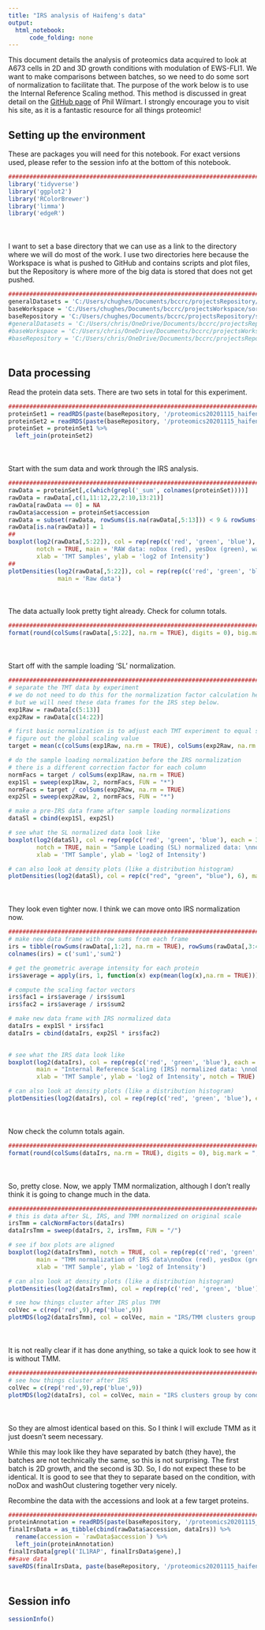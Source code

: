 ```yaml
---
title: "IRS analysis of Haifeng's data"
output:
  html_notebook:
      code_folding: none
---
```


This document details the analysis of proteomics data acquired to look at A673 cells in 2D and 3D growth conditions with modulation of EWS-FLI1. We want to make comparisons between batches, so we need to do some sort of normalization to facilitate that. The purpose of the work below is to use the Internal Reference Scaling method. This method is discussed in great detail on the [GitHub page](https://github.com/pwilmart/IRS_normalization) of Phil Wilmart. I strongly encourage you to visit his site, as it is a fantastic resource for all things proteomic!

## Setting up the environment

These are packages you will need for this notebook. For exact versions used, please refer to the session info at the bottom of this notebook.

```r
##########################################################################################
library('tidyverse')
library('ggplot2')
library('RColorBrewer')
library('limma')
library('edgeR')
```

<div style="margin-bottom:50px;"></div>

I want to set a base directory that we can use as a link to the directory where we will do most of the work. I use two directories here because the Workspace is what is pushed to GitHub and contains scripts and plot files, but the Repository is where more of the big data is stored that does not get pushed.

```r
##########################################################################################
generalDatasets = 'C:/Users/chughes/Documents/bccrc/projectsRepository/generalDatasets'
baseWorkspace = 'C:/Users/chughes/Documents/bccrc/projectsWorkspace/sorensenLab/relatedToOthers'
baseRepository = 'C:/Users/chughes/Documents/bccrc/projectsRepository/sorensenLab/relatedToOthers'
#generalDatasets = 'C:/Users/chris/OneDrive/Documents/bccrc/projectsRepository/generalDatasets'
#baseWorkspace = 'C:/Users/chris/OneDrive/Documents/bccrc/projectsWorkspace/sorensenLab/relatedToYbx1'
#baseRepository = 'C:/Users/chris/OneDrive/Documents/bccrc/projectsRepository/sorensenLab/relatedToYbx1'
```

<div style="margin-bottom:50px;"></div>

## Data processing

Read the protein data sets. There are two sets in total for this experiment.

```r
##########################################################################################
proteinSet1 = readRDS(paste(baseRepository, '/proteomics20201115_haifengA673Dox2d3dSetA/dataset_proteinSet2d.rds', sep = ''))
proteinSet2 = readRDS(paste(baseRepository, '/proteomics20201115_haifengA673Dox2d3dSetB/dataset_proteinSet3d.rds', sep = ''))
proteinSet = proteinSet1 %>%
  left_join(proteinSet2)
```

<div style="margin-bottom:50px;"></div>

Start with the sum data and work through the IRS analysis. 

```r
##########################################################################################
rawData = proteinSet[,c(which(grepl('_sum', colnames(proteinSet))))]
rawData = rawData[,c(1,11:12,22,2:10,13:21)]
rawData[rawData == 0] = NA
rawData$accession = proteinSet$accession
rawData = subset(rawData, rowSums(is.na(rawData[,5:13])) < 9 & rowSums(is.na(rawData[,14:22])) < 9)
rawData[is.na(rawData)] = 1
##
boxplot(log2(rawData[,5:22]), col = rep(rep(c('red', 'green', 'blue'), each = 3), 2), 
        notch = TRUE, main = 'RAW data: noDox (red), yesDox (green), washOut (blue)',
        xlab = 'TMT Samples', ylab = 'log2 of Intensity')
##
plotDensities(log2(rawData[,5:22]), col = rep(rep(c('red', 'green', 'blue'), each = 3), 2), 
              main = 'Raw data')
```

<div style="margin-bottom:50px;"></div>

The data actually look pretty tight already. Check for column totals.

```r
##########################################################################################
format(round(colSums(rawData[,5:22], na.rm = TRUE), digits = 0), big.mark = ",")
```

<div style="margin-bottom:50px;"></div>

Start off with the sample loading 'SL' normalization.

```r
##########################################################################################
# separate the TMT data by experiment
# we do not need to do this for the normalization factor calculation here,
# but we will need these data frames for the IRS step below.
exp1Raw = rawData[c(5:13)]
exp2Raw = rawData[c(14:22)]

# first basic normalization is to adjust each TMT experiment to equal signal per channel
# figure out the global scaling value
target = mean(c(colSums(exp1Raw, na.rm = TRUE), colSums(exp2Raw, na.rm = TRUE)))

# do the sample loading normalization before the IRS normalization
# there is a different correction factor for each column
normFacs = target / colSums(exp1Raw, na.rm = TRUE)
exp1Sl = sweep(exp1Raw, 2, normFacs, FUN = "*")
normFacs = target / colSums(exp2Raw, na.rm = TRUE)
exp2Sl = sweep(exp2Raw, 2, normFacs, FUN = "*")

# make a pre-IRS data frame after sample loading normalizations
dataSl = cbind(exp1Sl, exp2Sl)

# see what the SL normalized data look like
boxplot(log2(dataSl), col = rep(rep(c('red', 'green', 'blue'), each = 3), 2), 
        notch = TRUE, main = "Sample Loading (SL) normalized data: \nnoDox (red), yesDox (green), washOut (blue)",
        xlab = 'TMT Sample', ylab = 'log2 of Intensity')

# can also look at density plots (like a distribution histogram)
plotDensities(log2(dataSl), col = rep(c("red", "green", "blue"), 6), main = "SL normalization")

```

<div style="margin-bottom:50px;"></div>

They look even tighter now. I think we can move onto IRS normalization now. 

```r
##########################################################################################
# make new data frame with row sums from each frame
irs = tibble(rowSums(rawData[,1:2], na.rm = TRUE), rowSums(rawData[,3:4], na.rm = TRUE))
colnames(irs) = c('sum1','sum2')

# get the geometric average intensity for each protein
irs$average = apply(irs, 1, function(x) exp(mean(log(x),na.rm = TRUE)))

# compute the scaling factor vectors
irs$fac1 = irs$average / irs$sum1
irs$fac2 = irs$average / irs$sum2

# make new data frame with IRS normalized data
dataIrs = exp1Sl * irs$fac1
dataIrs = cbind(dataIrs, exp2Sl * irs$fac2)

    
# see what the IRS data look like
boxplot(log2(dataIrs), col = rep(rep(c('red', 'green', 'blue'), each = 3), 2), 
        main = "Internal Reference Scaling (IRS) normalized data: \nnoDox (red), yesDox (green), washOut (blue)",
        xlab = 'TMT Sample', ylab = 'log2 of Intensity', notch = TRUE)

# can also look at density plots (like a distribution histogram)    
plotDensities(log2(dataIrs), col = rep(rep(c('red', 'green', 'blue'), each = 3), 2), main = "IRS data")
```

<div style="margin-bottom:50px;"></div>

Now check the column totals again.

```r
##########################################################################################
format(round(colSums(dataIrs, na.rm = TRUE), digits = 0), big.mark = ",")
```

<div style="margin-bottom:50px;"></div>

So, pretty close. Now, we apply TMM normalization, although I don't really think it is going to change much in the data.

```r
##########################################################################################
# this is data after SL, IRS, and TMM normalized on original scale
irsTmm = calcNormFactors(dataIrs)
dataIrsTmm = sweep(dataIrs, 2, irsTmm, FUN = "/") 

# see if box plots are aligned
boxplot(log2(dataIrsTmm), notch = TRUE, col = rep(rep(c('red', 'green', 'blue'), each = 3), 2), 
        main = "TMM normalization of IRS data\nnoDox (red), yesDox (green), washOut (blue)",
        xlab = 'TMT Sample', ylab = 'log2 of Intensity')

# can also look at density plots (like a distribution histogram)
plotDensities(log2(dataIrsTmm), col = rep(rep(c('red', 'green', 'blue'), each = 3), 2), main = "IRS/TMM data")

# see how things cluster after IRS plus TMM
colVec = c(rep('red',9),rep('blue',9))
plotMDS(log2(dataIrsTmm), col = colVec, main = "IRS/TMM clusters group by condition")
```

<div style="margin-bottom:50px;"></div>

It is not really clear if it has done anything, so take a quick look to see how it is without TMM.

```r
##########################################################################################
# see how things cluster after IRS 
colVec = c(rep('red',9),rep('blue',9))
plotMDS(log2(dataIrs), col = colVec, main = "IRS clusters group by condition")
```



<div style="margin-bottom:50px;"></div>

So they are almost identical based on this. So I think I will exclude TMM as it just doesn't seem necessary.

While this may look like they have separated by batch (they have), the batches are not technically the same, so this is not surprising. The first batch is 2D growth, and the second is 3D. So, I do not expect these to be identical. It is good to see that they to separate based on the condition, with noDox and washOut clustering together very nicely.

Recombine the data with the accessions and look at a few target proteins.

```r
##########################################################################################
proteinAnnotation = readRDS(paste(baseRepository, '/proteomics20201115_haifengA673Dox2d3dSetB/uniprotHumanNov2020.fasta.annotated.rds', sep = ''))
finalIrsData = as_tibble(cbind(rawData$accession, dataIrs)) %>%
  rename(accession = `rawData$accession`) %>%
  left_join(proteinAnnotation)
finalIrsData[grepl('IL1RAP', finalIrsData$gene),]
##save data
saveRDS(finalIrsData, paste(baseRepository, '/proteomics20201115_haifengA673Dox2d3dSetB/dataset_proteinSet2d3dIrsNormalized.rds', sep = ''))
```

<div style="margin-bottom:50px;"></div>

## Session info

```r
sessionInfo()
```












